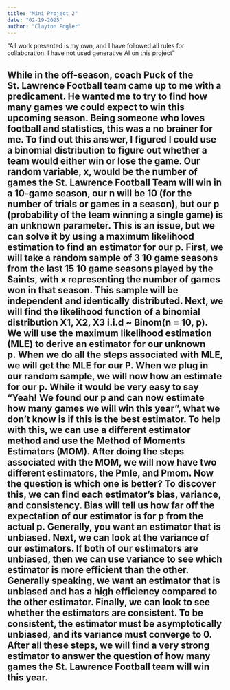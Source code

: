 ---
title: "Mini Project 2"
date: "02-19-2025"
author: "Clayton Fogler"
---

“All work presented is my own, and I have followed all rules for collaboration. I have not used generative AI on this project”

## While in the off-season, coach Puck of the St. Lawrence Football team came up to me with a predicament. He wanted me to try to find how many games we could expect to win this upcoming season. Being someone who loves football and statistics, this was a no brainer for me. To find out this answer, I figured I could use a binomial distribution to figure out whether a team would either win or lose the game. Our random variable, x, would be the number of games the St. Lawrence Football Team will win in a 10-game season, our n will be 10 (for the number of trials or games in a season), but our p (probability of the team winning a single game) is an unknown parameter. This is an issue, but we can solve it by using a maximum likelihood estimation to find an estimator for our p. First, we will take a random sample of 3 10 game seasons from the last 15 10 game seasons played by the Saints, with x representing the number of games won in that season. This sample will be independent and identically distributed. Next, we will find the likelihood function of a binomial distribution X1, X2, X3 i.i.d \~ Binom(n = 10, p). We will use the maximum likelihood estimation (MLE) to derive an estimator for our unknown p. When we do all the steps associated with MLE, we will get the MLE for our P. When we plug in our random sample, we will now how an estimate for our p. While it would be very easy to say “Yeah! We found our p and can now estimate how many games we will win this year”, what we don’t know is if this is the best estimator. To help with this, we can use a different estimator method and use the Method of Moments Estimators (MOM). After doing the steps associated with the MOM, we will now have two different estimators, the Pmle, and Pmom. Now the question is which one is better? To discover this, we can find each estimator's bias, variance, and consistency. Bias will tell us how far off the expectation of our estimator is for p from the actual p. Generally, you want an estimator that is unbiased. Next, we can look at the variance of our estimators. If both of our estimators are unbiased, then we can use variance to see which estimator is more efficient than the other. Generally speaking, we want an estimator that is unbiased and has a high efficiency compared to the other estimator. Finally, we can look to see whether the estimators are consistent. To be consistent, the estimator must be asymptotically unbiased, and its variance must converge to 0. After all these steps, we will find a very strong estimator to answer the question of how many games the St. Lawrence Football team will win this year.
